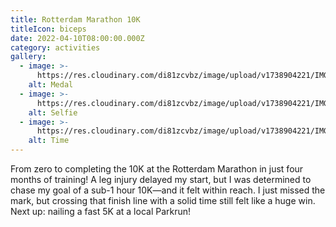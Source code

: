 ```yaml
---
title: Rotterdam Marathon 10K
titleIcon: biceps
date: 2022-04-10T08:00:00.000Z
category: activities
gallery:
  - image: >-
      https://res.cloudinary.com/di81zcvbz/image/upload/v1738904221/IMG_0730_zfrrto.jpg
    alt: Medal
  - image: >-
      https://res.cloudinary.com/di81zcvbz/image/upload/v1738904221/IMG_0731_ag12xz.jpg
    alt: Selfie
  - image: >-
      https://res.cloudinary.com/di81zcvbz/image/upload/v1738904221/IMG_0733_tq9mdi.jpg
    alt: Time
---
```


From zero to completing the 10K at the Rotterdam Marathon in just four months of training! A leg injury delayed my start, but I was determined to chase my goal of a sub-1 hour 10K—and it felt within reach. I just missed the mark, but crossing that finish line with a solid time still felt like a huge win. Next up: nailing a fast 5K at a local Parkrun!
